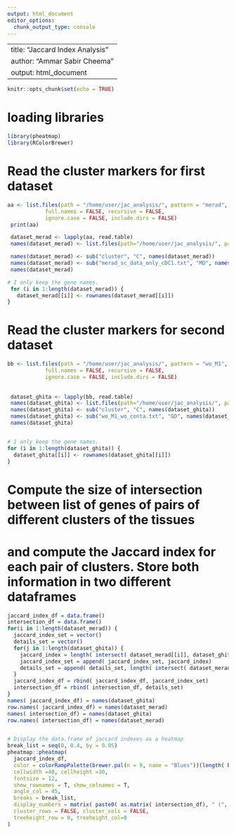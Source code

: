 ```yaml
---
output: html_document
editor_options: 
  chunk_output_type: console
---
```


---
title: "Jaccard Index Analysis"
author: "Ammar Sabir Cheema"
output: html_document
---
  
```r
knitr::opts_chunk$set(echo = TRUE)
```

# loading libraries
```r
library(pheatmap)
library(RColorBrewer)
```
# Read the cluster markers for first dataset
```r
aa <- list.files(path = "/home/user/jac_analysis/", pattern = "merad", all.files = TRUE,
            full.names = FALSE, recursive = FALSE,
            ignore.case = FALSE, include.dirs = FALSE)
 print(aa)

 dataset_merad <- lapply(aa, read.table)
 names(dataset_merad) <- list.files(path="/home/user/jac_analysis/", pattern = "merad", full.names=FALSE)

 names(dataset_merad) <- sub("cluster", "C", names(dataset_merad))
 names(dataset_merad) <- sub("merad_sc_data_only_cDC1.txt", "MD", names(dataset_merad))
 names(dataset_merad)

# I only keep the gene names. 
 for (i in 1:length(dataset_merad)) {
   dataset_merad[[i]] <- rownames(dataset_merad[[i]])
}
``` 
 
# Read the cluster markers for second dataset
```r
bb <- list.files(path = "/home/user/jac_analysis/", pattern = "wo_M1", all.files = TRUE,
            full.names = FALSE, recursive = FALSE,
            ignore.case = FALSE, include.dirs = FALSE)
 
 
 dataset_ghita <- lapply(bb, read.table)
 names(dataset_ghita) <- list.files(path="/home/user/jac_analysis/", pattern = "wo_M1", full.names=FALSE)
 names(dataset_ghita) <- sub("cluster", "C", names(dataset_ghita))
 names(dataset_ghita) <- sub("wo_M1_wo_conta.txt", "GD", names(dataset_ghita))
 names(dataset_ghita)


# I only keep the gene names. 
for (i in 1:length(dataset_ghita)) {
  dataset_ghita[[i]] <- rownames(dataset_ghita[[i]])
}
```

# Compute the size of intersection between list of genes of pairs of different clusters of the tissues
# and compute the Jaccard index for each pair of clusters. Store both information in two different dataframes

```r
jaccard_index_df = data.frame()
intersection_df = data.frame()
for(i in 1:length(dataset_merad)) {
  jaccard_index_set = vector()
  details_set = vector()
  for(j in 1:length(dataset_ghita)) {
    jaccard_index = length( intersect( dataset_merad[[i]], dataset_ghita[[j]])) / length( unique( c( dataset_merad[[i]], dataset_ghita[[j]])))
    jaccard_index_set = append( jaccard_index_set, jaccard_index)
    details_set = append( details_set, length( intersect( dataset_merad[[i]], dataset_ghita[[j]])))
  } 
  jaccard_index_df = rbind( jaccard_index_df, jaccard_index_set)
  intersection_df = rbind( intersection_df, details_set)
}
names( jaccard_index_df) = names(dataset_ghita)
row.names( jaccard_index_df) = names(dataset_merad)
names( intersection_df) = names(dataset_ghita)
row.names( intersection_df) = names(dataset_merad)


# Display the data.frame of jaccard indexes as a heatmap
break_list = seq(0, 0.4, by = 0.05)
pheatmap::pheatmap(
  jaccard_index_df,
  color = colorRampPalette(brewer.pal(n = 9, name = "Blues"))(length( break_list)),
  cellwidth =40, cellheight =30,
  fontsize = 12,
  show_rownames = T, show_colnames = T,
  angle_col = 45,
  breaks = break_list,
  display_numbers = matrix( paste0( as.matrix( intersection_df), " (", 100*signif( as.matrix( jaccard_index_df), 2), "%)"), ncol = length(dataset_ghita)),
  cluster_rows = FALSE, cluster_cols = FALSE,
  treeheight_row = 0, treeheight_col=0
)
```

